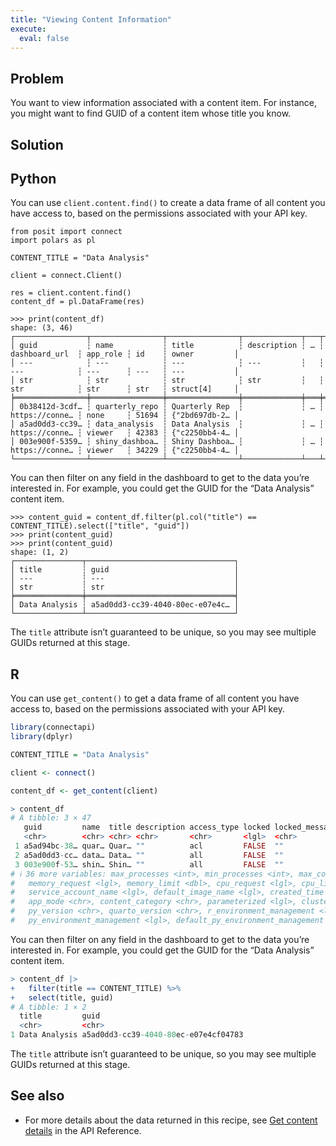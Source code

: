 ```yaml
---
title: "Viewing Content Information"
execute:
  eval: false
---
```


## Problem

You want to view information associated with a content item. For instance, you might want to find GUID of a content item whose title you know.

## Solution

::: {.panel-tabset group="language"}

## Python

You can use `client.content.find()` to create a data frame of all content you have access to, based on the permissions associated with your API key.

```.python
from posit import connect
import polars as pl

CONTENT_TITLE = "Data Analysis"

client = connect.Client()

res = client.content.find()
content_df = pl.DataFrame(res)
```

```.python
>>> print(content_df)
shape: (3, 46)
┌────────────────┬────────────────┬────────────────┬─────────────┬───┬────────────────┬──────────┬───────┬───────────────┐
│ guid           ┆ name           ┆ title          ┆ description ┆ … ┆ dashboard_url  ┆ app_role ┆ id    ┆ owner         │
│ ---            ┆ ---            ┆ ---            ┆ ---         ┆   ┆ ---            ┆ ---      ┆ ---   ┆ ---           │
│ str            ┆ str            ┆ str            ┆ str         ┆   ┆ str            ┆ str      ┆ str   ┆ struct[4]     │
╞════════════════╪════════════════╪════════════════╪═════════════╪═══╪════════════════╪══════════╪═══════╪═══════════════╡
│ 0b38412d-3cdf… ┆ quarterly_repo ┆ Quarterly Rep  ┆             ┆ … ┆ https://conne… ┆ none     ┆ 51694 ┆ {"2bd697db-2… │
│ a5ad0dd3-cc39… ┆ data_analysis  ┆ Data Analysis  ┆             ┆ … ┆ https://conne… ┆ viewer   ┆ 42383 ┆ {"c2250bb4-4… │
│ 003e900f-5359… ┆ shiny_dashboa… ┆ Shiny Dashboa… ┆             ┆ … ┆ https://conne… ┆ viewer   ┆ 34229 ┆ {"c2250bb4-4… │
└────────────────┴────────────────┴────────────────┴─────────────┴───┴────────────────┴──────────┴───────┴───────────────┘
```

You can then filter on any field in the dashboard to get to the data you're interested in. For example, you could get the GUID for the "Data Analysis" content item.

```.python
>>> content_guid = content_df.filter(pl.col("title") == CONTENT_TITLE).select(["title", "guid"])
>>> print(content_guid)
>>> print(content_guid)
shape: (1, 2)
┌───────────────┬─────────────────────────────────┐
│ title         ┆ guid                            │
│ ---           ┆ ---                             │
│ str           ┆ str                             │
╞═══════════════╪═════════════════════════════════╡
│ Data Analysis ┆ a5ad0dd3-cc39-4040-80ec-e07e4c… │
└───────────────┴─────────────────────────────────┘
```

:::{.callout-note}
The `title` attribute isn't guaranteed to be unique, so you may see multiple GUIDs returned at this stage.
:::

## R

You can use `get_content()` to get a data frame of all content you have access to, based on the permissions associated with your API key.

```.r
library(connectapi)
library(dplyr)

CONTENT_TITLE = "Data Analysis"

client <- connect()

content_df <- get_content(client)
```

```.r
> content_df
# A tibble: 3 × 47
   guid         name  title description access_type locked locked_message connection_timeout read_timeout init_timeout idle_timeout
   <chr>        <chr> <chr> <chr>       <chr>       <lgl>  <chr>                       <int>        <int>        <int>        <int>
 1 a5ad94bc-38… quar… Quar… ""          acl         FALSE  ""                             NA           NA           NA           NA
 2 a5ad0dd3-cc… data… Data… ""          all         FALSE  ""                             NA           NA           NA           NA
 3 003e900f-53… shin… Shin… ""          all         FALSE  ""                             NA           NA           NA           NA
# ℹ 36 more variables: max_processes <int>, min_processes <int>, max_conns_per_process <int>, load_factor <dbl>,
#   memory_request <lgl>, memory_limit <dbl>, cpu_request <lgl>, cpu_limit <lgl>, amd_gpu_limit <lgl>, nvidia_gpu_limit <lgl>,
#   service_account_name <lgl>, default_image_name <lgl>, created_time <dttm>, last_deployed_time <dttm>, bundle_id <chr>,
#   app_mode <chr>, content_category <chr>, parameterized <lgl>, cluster_name <chr>, image_name <chr>, r_version <chr>,
#   py_version <chr>, quarto_version <chr>, r_environment_management <lgl>, default_r_environment_management <lgl>,
#   py_environment_management <lgl>, default_py_environment_management <lgl>, run_as <chr>, run_as_current_user <lgl>, …
```

You can then filter on any field in the dashboard to get to the data you're interested in. For example, you could get the GUID for the "Data Analysis" content item.

```.r
> content_df |>
+   filter(title == CONTENT_TITLE) %>%
+   select(title, guid)
# A tibble: 1 × 2
  title         guid                                
  <chr>         <chr>                               
1 Data Analysis a5ad0dd3-cc39-4040-80ec-e07e4cf04783
```

:::{.callout-note}
The `title` attribute isn't guaranteed to be unique, so you may see multiple GUIDs returned at this stage.
:::

:::

## See also

- For more details about the data returned in this recipe, see [Get content details](../../../api/#get-/v1/content/-guid-) in the API Reference.
